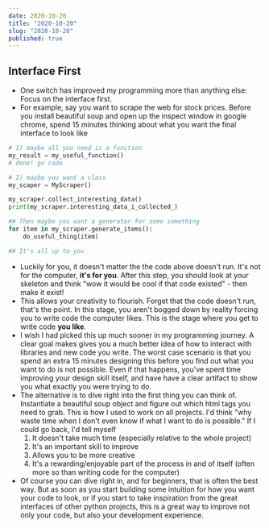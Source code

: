 ```yaml
---
date: 2020-10-20
title: "2020-10-20"
slug: "2020-10-20"
published: true
---
```

## Interface First
- One switch has improved my programming more than anything else: Focus on the interface first. 
- For example, say you want to scrape the web for stock prices. Before you install beautiful soup and open up the inspect window in google chrome, spend 15 minutes thinking about what you want the final interface to look like

```python
# 1) maybe all you need is a function
my_result = my_useful_function()
# done! go code

# 2) maybe you want a class
my_scaper = MyScraper()

my_scraper.collect_interesting_data()
print(my_scraper.interesting_data_i_collected_)

## Then maybe you want a generator for some something
for item in my_scraper.generate_items():
	do_useful_thing(item)

## It's all up to you 
```

- Luckily for you, it doesn't matter the the code above doesn't run. It's not for the computer, __it's for you__. After this step, you should look at your skeleton and think "wow it would be cool if that code existed" - then make it exist! 
- This allows your creativity to flourish. Forget that the code doesn't run, that's the point. In this stage, you aren't bogged down by reality forcing you to write code the computer likes. This is the stage where you get to write code __you like__.  
- I wish I had picked this up much sooner in my programming journey. A clear goal makes gives you a much better idea of how to interact with libraries and new code you write. The worst case scenario is that you spend an extra 15 minutes designing this before you find out what you want to do is not possible. Even if that happens, you've spent time improving your design skill itself, and have have a clear artifact to show you what exactly you were trying to do. 
- The alternative is to dive right into the first thing you can think of. Instantiate a beautiful soup object and figure out which html tags you need to grab. This is how I used to work on all projects. I'd think "why waste time when I don't even know if what I want to do is possible." If I could go back, I'd tell myself
    1. It doesn't take much time (especially relative to the whole project)
    2. It's an important skill to improve 
    3. Allows you to be more creative 
    4. It's a rewarding/enjoyable part of the process in and of itself (often more so than writing code for the computer)
- Of course you can dive right in, and for beginners, that is often the best way. But as soon as you start building some intuition for how you want your code to look, or if you start to take inspiration from the great interfaces of other python projects, this is a great way to improve not only your code, but also your development experience.
